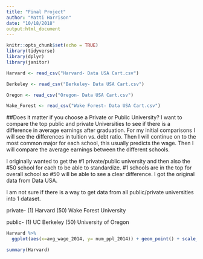 ```yaml
---
title: "Final Project"
author: "Matti Harrison"
date: "10/18/2018"
output:html_document
---
```


```r
knitr::opts_chunk$set(echo = TRUE)
library(tidyverse)
library(dplyr)
library(janitor)

Harvard <- read_csv("Harvard- Data USA Cart.csv")

Berkeley <- read_csv("Berkeley- Data USA Cart.csv")

Oregon <- read_csv("Oregon- Data USA Cart.csv")

Wake_Forest <- read_csv("Wake Forest- Data USA Cart.csv")
```

##Does it matter if you choose a Private or Public University?
I want to compare the top public and private Universities to see if there is a difference in average earnings after graduation.  For my initial comparisons I will see the differences in tuition vs. debt ratio.  Then I will continue on to the most common major for each school, this usually predicts the wage.  Then I will compare the average earnings between the different schools.  

I originally wanted to get the #1 private/public university and then also the #50 school for each to be able to standardize.  #1 schools are in the top for overall school so #50 will be able to see a clear difference.  I got the original data from Data USA.
 
I am not sure if there is a way to get data from all public/private universities into 1 dataset.  

private- (1) Harvard (50) Wake Forest University

public- (1) UC Berkeley (50) University of Oregon

```r
Harvard %>% 
  ggplot(aes(x=avg_wage_2014, y= num_ppl_2014)) + geom_point() + scale_y_log10()
```

```r
summary(Harvard)
```



